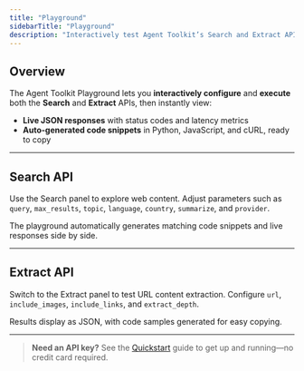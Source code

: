 ```yaml
---
title: "Playground"
sidebarTitle: "Playground"
description: "Interactively test Agent Toolkit’s Search and Extract APIs and view live responses with auto-generated code snippets."
---
```


## Overview

The Agent Toolkit Playground lets you **interactively configure** and **execute** both the **Search** and **Extract** APIs, then instantly view:

- **Live JSON responses** with status codes and latency metrics
- **Auto-generated code snippets** in Python, JavaScript, and cURL, ready to copy



---

## Search API

Use the Search panel to explore web content. Adjust parameters such as `query`, `max_results`, `topic`, `language`, `country`, `summarize`, and `provider`.

The playground automatically generates matching code snippets and live responses side by side.

---

## Extract API

Switch to the Extract panel to test URL content extraction. Configure `url`, `include_images`, `include_links`, and `extract_depth`.

Results display as JSON, with code samples generated for easy copying.

---

> **Need an API key?** See the [Quickstart](/getting-started) guide to get up and running—no credit card required.